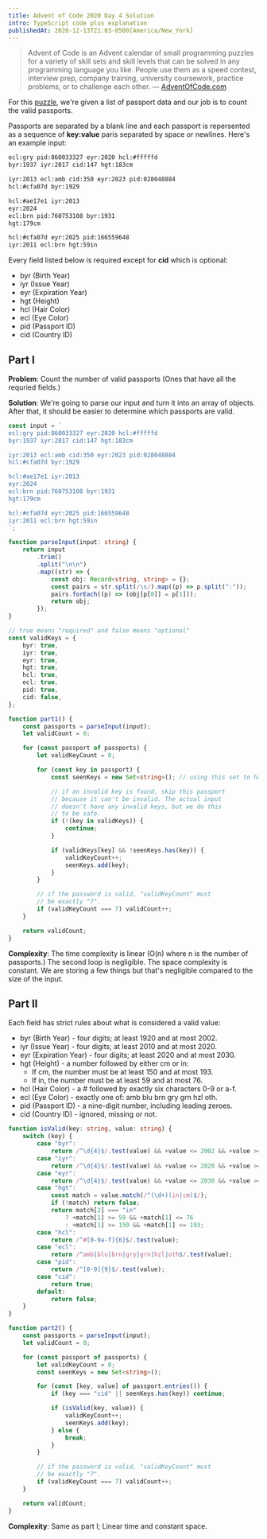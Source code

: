 ```yaml
---
title: Advent of Code 2020 Day 4 Solution
intro: TypeScript code plus explanation
publishedAt: 2020-12-13T21:03-0500[America/New_York]
---
```


> Advent of Code is an Advent calendar of small programming puzzles for a
> variety of skill sets and skill levels that can be solved in any programming
> language you like. People use them as a speed contest, interview prep,
> company training, university coursework, practice problems, or to challenge
> each other. &mdash; [AdventOfCode.com](https://adventofcode.com/2020/about)

For this [puzzle](https://adventofcode.com/2020/day/4), we're given a list of
passport data and our job is to count the valid passports.

Passports are separated by a blank line and each passport is repersented as a
sequence of **key:value** paris separated by space or newlines. Here's an
example input:

```txt nonumber
ecl:gry pid:860033327 eyr:2020 hcl:#fffffd
byr:1937 iyr:2017 cid:147 hgt:183cm

iyr:2013 ecl:amb cid:350 eyr:2023 pid:028048884
hcl:#cfa07d byr:1929

hcl:#ae17e1 iyr:2013
eyr:2024
ecl:brn pid:760753108 byr:1931
hgt:179cm

hcl:#cfa07d eyr:2025 pid:166559648
iyr:2011 ecl:brn hgt:59in
```

Every field listed below is required except for **cid** which is optional:

- byr (Birth Year)
- iyr (Issue Year)
- eyr (Expiration Year)
- hgt (Height)
- hcl (Hair Color)
- ecl (Eye Color)
- pid (Passport ID)
- cid (Country ID)

## Part I

**Problem**: Count the number of valid passports (Ones that have all the
requried fields.)

**Solution**: We're going to parse our input and turn it into an array of
objects. After that, it should be easier to determine which passports are
valid.

```ts
const input = `
ecl:gry pid:860033327 eyr:2020 hcl:#fffffd
byr:1937 iyr:2017 cid:147 hgt:183cm

iyr:2013 ecl:amb cid:350 eyr:2023 pid:028048884
hcl:#cfa07d byr:1929

hcl:#ae17e1 iyr:2013
eyr:2024
ecl:brn pid:760753108 byr:1931
hgt:179cm

hcl:#cfa07d eyr:2025 pid:166559648
iyr:2011 ecl:brn hgt:59in
`;

function parseInput(input: string) {
	return input
		.trim()
		.split("\n\n")
		.map((str) => {
			const obj: Record<string, string> = {};
			const pairs = str.split(/\s/).map((p) => p.split(":"));
			pairs.forEach((p) => (obj[p[0]] = p[1]));
			return obj;
		});
}

// true means "required" and false means "optional"
const validKeys = {
	byr: true,
	iyr: true,
	eyr: true,
	hgt: true,
	hcl: true,
	ecl: true,
	pid: true,
	cid: false,
};

function part1() {
	const passports = parseInput(input);
	let validCount = 0;

	for (const passport of passports) {
		let validKeyCount = 0;

		for (const key in passport) {
			const seenKeys = new Set<string>(); // using this set to handle duplicate keys

			// if an invalid key is found, skip this passport
			// because it can't be invalid. The actual input
			// doesn't have any invalid keys, but we do this
			// to be safe.
			if (!(key in validKeys)) {
				continue;
			}

			if (validKeys[key] && !seenKeys.has(key)) {
				validKeyCount++;
				seenKeys.add(key);
			}
		}

		// if the password is valid, "validKeyCount" must
		// be exactly "7".
		if (validKeyCount === 7) validCount++;
	}

	return validCount;
}
```

**Complexity**: The time complexity is linear (O(n) where n is the number of
passports.) The second loop is negligible. The space complexity is constant.
We are storing a few things but that's negligible compared to the size of the
input.

## Part II

Each field has strict rules about what is considered a valid value:

- byr (Birth Year) - four digits; at least 1920 and at most 2002.
- iyr (Issue Year) - four digits; at least 2010 and at most 2020.
- eyr (Expiration Year) - four digits; at least 2020 and at most 2030.
- hgt (Height) - a number followed by either cm or in:
  - If cm, the number must be at least 150 and at most 193.
  - If in, the number must be at least 59 and at most 76.
- hcl (Hair Color) - a # followed by exactly six characters 0-9 or a-f.
- ecl (Eye Color) - exactly one of: amb blu brn gry grn hzl oth.
- pid (Passport ID) - a nine-digit number, including leading zeroes.
- cid (Country ID) - ignored, missing or not.

```ts
function isValid(key: string, value: string) {
	switch (key) {
		case "byr":
			return /^\d{4}$/.test(value) && +value <= 2002 && +value >= 1920;
		case "iyr":
			return /^\d{4}$/.test(value) && +value <= 2020 && +value >= 2010;
		case "eyr":
			return /^\d{4}$/.test(value) && +value <= 2030 && +value >= 2020;
		case "hgt":
			const match = value.match(/^(\d+)(in|cm)$/);
			if (!match) return false;
			return match[2] === "in"
				? +match[1] >= 59 && +match[1] <= 76
				: +match[1] >= 150 && +match[1] <= 193;
		case "hcl":
			return /^#[0-9a-f]{6}$/.test(value);
		case "ecl":
			return /^amb|blu|brn|gry|grn|hzl|oth$/.test(value);
		case "pid":
			return /^[0-9]{9}$/.test(value);
		case "cid":
			return true;
		default:
			return false;
	}
}

function part2() {
	const passports = parseInput(input);
	let validCount = 0;

	for (const passport of passports) {
		let validKeyCount = 0;
		const seenKeys = new Set<string>();

		for (const [key, value] of passport.entries()) {
			if (key === "cid" || seenKeys.has(key)) continue;

			if (isValid(key, value)) {
				validKeyCount++;
				seenKeys.add(key);
			} else {
				break;
			}
		}

		// if the password is valid, "validKeyCount" must
		// be exactly "7".
		if (validKeyCount === 7) validCount++;
	}

	return validCount;
}
```

**Complexity**: Same as part I; Linear time and constant space.
